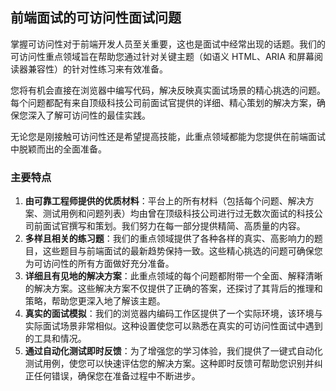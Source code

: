 ## 前端面试的可访问性面试问题

掌握可访问性对于前端开发人员至关重要，这也是面试中经常出现的话题。我们的可访问性重点领域旨在帮助您通过针对关键主题（如语义 HTML、ARIA 和屏幕阅读器兼容性）的针对性练习来有效准备。

您将有机会直接在浏览器中编写代码，解决反映真实面试场景的精心挑选的问题。每个问题都配有来自顶级科技公司前面试官提供的详细、精心策划的解决方案，确保您深入了解可访问性的最佳实践。

无论您是刚接触可访问性还是希望提高技能，此重点领域都能为您提供在前端面试中脱颖而出的全面准备。

### 主要特点

1. **由可靠工程师提供的优质材料**：平台上的所有材料（包括每个问题、解决方案、测试用例和问题列表）均由曾在顶级科技公司进行过无数次面试的科技公司前面试官撰写和策划。我们努力在每一部分提供精简、高质量的内容。
2. **多样且相关的练习题**：我们的重点领域提供了各种各样的真实、高影响力的题目，这些题目与前端面试的最新趋势保持一致。这些精心挑选的问题可确保您为可访问性的所有方面做好充分准备。
3. **详细且有见地的解决方案**：此重点领域的每个问题都附带一个全面、解释清晰的解决方案。这些解决方案不仅提供了正确的答案，还探讨了其背后的推理和策略，帮助您更深入地了解该主题。
4. **真实的面试模拟**：我们的浏览器内编码工作区提供了一个实际环境，该环境与实际面试场景非常相似。这种设置使您可以熟悉在真实的可访问性面试中遇到的工具和情况。
5. **通过自动化测试即时反馈**：为了增强您的学习体验，我们提供了一键式自动化测试用例，使您可以快速评估您的解决方案。这种即时反馈可帮助您识别并纠正任何错误，确保您在准备过程中不断进步。
